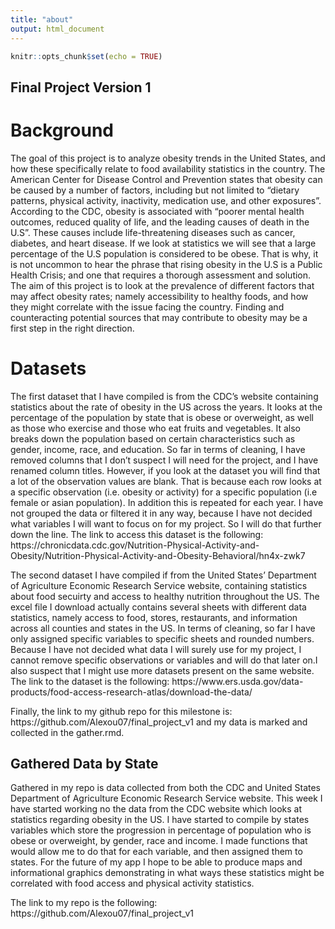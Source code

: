 ```yaml
---
title: "about"
output: html_document
---
```


```r
knitr::opts_chunk$set(echo = TRUE)
```

## Final Project Version 1

# Background

The goal of this project is to analyze obesity trends in the United States, and how these specifically relate to food availability statistics in the country. 
The American Center for Disease Control and Prevention states that obesity can be caused by a number of factors, including but not limited to "dietary patterns, physical activity, inactivity, medication use, and other exposures". According to the CDC, obesity is associated with "poorer mental health outcomes, reduced quality of life, and the leading causes of death in the U.S". These causes include life-threatening diseases such as cancer, diabetes, and heart disease. 
If we look at statistics we will see that a large percentage of the U.S population is considered to be obese. That is why, it is not uncommon to hear the phrase that rising obesity in the U.S is a Public Health Crisis; and one that requires a thorough assessment and solution.
The aim of this project is to look at the prevalence of different factors that may affect obesity rates; namely accessibility to healthy foods, and how they might correlate with the issue facing the country. Finding and counteracting potential sources that may contribute to obesity may be a first step in the right direction.

# Datasets

The first dataset that I have compiled is from the CDC's website containing statistics about the rate of obesity in the US across the years. It looks at the percentage of the population by state that is obese or overweight, as well as those who exercise and those who eat fruits and vegetables. It also breaks down the population based on certain characteristics such as gender, income, race, and education. So far in terms of cleaning, I have removed columns that I don't suspect I will need for the project, and I have renamed column titles. However, if you look at the dataset you will find that a lot of the observation values are blank. That is because each row looks at a specific observation (i.e. obesity or activity) for a specific population (i.e female or asian population). In addition this is repeated for each year. I have not grouped the data or filtered it in any way, because I have not decided what variables I will want to focus on for my project. So I will do that further down the line. 
The link to access this dataset is the following: https://chronicdata.cdc.gov/Nutrition-Physical-Activity-and-Obesity/Nutrition-Physical-Activity-and-Obesity-Behavioral/hn4x-zwk7

The second dataset I have compiled if from the United States' Department of Agriculture Economic Research Service website, containing statistics about food secuirty and access to healthy nutrition throughout the US. The excel file I download actually contains several sheets with different data statistics, namely access to food, stores, restaurants, and information across all counties and states in the US. In terms of cleaning, so far I have only assigned specific variables to specific sheets and rounded numbers. Because I have not decided what data I will surely use for my project, I cannot remove specific observations or variables and will do that later on.I also suspect that I might use more datasets present on the same website.
The link to the dataset is the following:
https://www.ers.usda.gov/data-products/food-access-research-atlas/download-the-data/

Finally, the link to my github repo for this milestone is: https://github.com/Alexou07/final_project_v1 and my data is marked and collected in the gather.rmd.

## Gathered Data by State

Gathered in my repo is data collected from both the CDC and United States Department of Agriculture Economic Research Service website. This week I have started working no the data from the CDC website which looks at statistics regarding obesity in the US. I have started to compile by states variables which store the progression in percentage of population who is obese or overweight, by gender, race and income. I made functions that would allow me to do that for each variable, and then assigned them to states. For the future of my app I hope to be able to produce maps and informational graphics demonstrating in what ways these statistics might be correlated with food access and physical activity statistics.

The link to my repo is the following: https://github.com/Alexou07/final_project_v1
